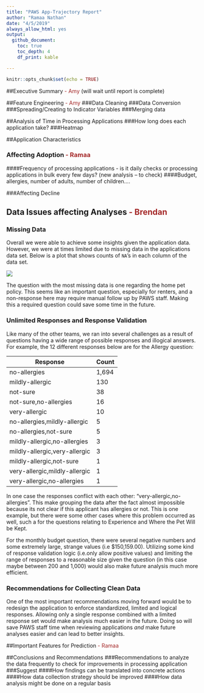 ```yaml
---
title: "PAWS App-Trajectory Report"
author: "Ramaa Nathan"
date: "4/5/2019"
always_allow_html: yes
output: 
  github_document:
    toc: true 
    toc_depth: 4
    df_print: kable

---
```


```r
knitr::opts_chunk$set(echo = TRUE)
```

##Executive Summary <span style="color:brown"> - Amy</span> (will wait until report is complete)

##Feature Engineering <span style="color:brown"> - Amy</span>
###Data Cleaning 
###Data Conversion
###Spreading/Creating to Indicator Variables
###Merging data


##Analysis of Time in Processing Applications
###How long does each application take?
###Heatmap 


##Application Characteristics 

### Affecting Adoption   <span style="color:brown"> - Ramaa </span> 
####Frequency of processing applications - is it daily checks or processing applications in bulk every few days?  (new analysis  -- to check)
####Budget, allergies, number of adults, number of children….

###Affecting Decline


## Data Issues affecting Analyses <span style="color:brown"> - Brendan </span>
### Missing Data  
Overall we were able to achieve some insights given the application data. However, we were at times limited due to missing data in the applications data set. Below is a plot that shows counts of `NA`'s in each column of the data set. 

![](https://github.com/rladiesPHL/2019_datathon/raw/paws-app-trajectory-q2/Analyses/2_Applicants/final_analyses/presentation_plots/NA_Count.png)

The question with the most missing data is one regarding the home pet policy. This seems like an important question, especially for renters, and a non-response here may require manual follow up by PAWS staff. Making this a required question could save some time in the future.

### Unlimited Responses and Response Validation
Like many of the other teams, we ran into several challenges as a result of questions having a wide range of possible responses and illogical answers. For example, the 12 different responses below are for the Allergy question:

Response | Count
---------|------
no-allergies      |             1,694
mildly-allergic   |              130
not-sure       |                  38
not-sure,no-allergies    |        16
very-allergic          |          10
no-allergies,mildly-allergic  |    5
no-allergies,not-sure          |   5
mildly-allergic,no-allergies    |  3
mildly-allergic,very-allergic   |  3
mildly-allergic,not-sure        |  1
very-allergic,mildly-allergic   |  1
very-allergic,no-allergies     |   1

In one case the responses conflict with each other: "very-allergic,no-allergies". This make grouping the data after the fact almost impossible because its not clear if this applicant has allergies or not. This is one example, but there were some other cases where this problem occurred as well, such a for the questions relating to Experience and Where the Pet Will be Kept. 

For the monthly budget question, there were several negative numbers and some extremely large, strange values (i.e $150,159.00). Utilizing some kind of response validation logic (i.e.only allow positive values) and limiting the range of responses to a reasonable size given the question (in this case maybe between 200 and 1,000) would also make future analysis much more efficient.

### Recommendations for Collecting Clean Data
One of the most important recommendations moving forward would be to redesign the application to enforce standardized, limited and logical responses. Allowing only a single response combined with a limited response set would make analysis much easier in the future. Doing so will save PAWS staff time when reviewing applications _and_ make future analyses  easier and can lead to better insights.  

##Important Features for Prediction <span style="color:brown"> - Ramaa</span>

##Conclusions and Recommendations
###Recommendations to analyze the data frequently to check for improvements in processing application
###Suggest 
####How findings can be translated into concrete actions
####How data collection strategy should be improved
####How data analysis might be done on a regular basis
